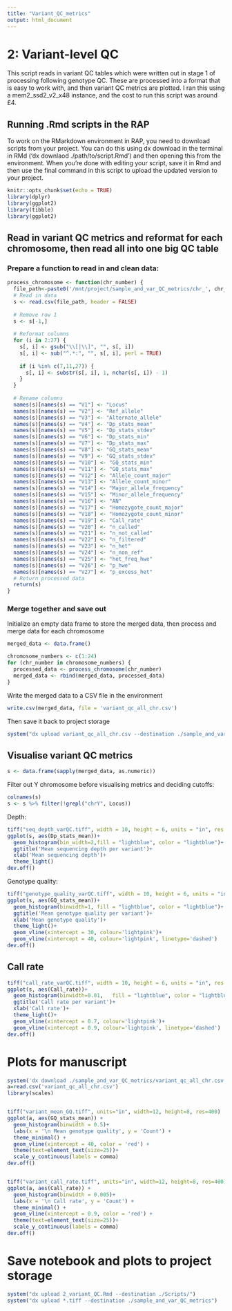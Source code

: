 ```yaml
---
title: "Variant_QC_metrics"
output: html_document
---
```

# 2: Variant-level QC 
This script reads in variant QC tables which were written out in stage 1 of processing following genotype QC. These are processed into a format that is easy to work with, and then variant QC metrics are plotted. I ran this using a mem2_ssd2_v2_x48 instance, and the cost to run this script was around £4. 

## Running .Rmd scripts in the RAP 
To work on the RMarkdown environment in RAP, you need to download scripts from your project. You can do this using dx download in the terminal in RMd ('dx downlaod ./path/to/script.Rmd') and then opening this from the environment. When you're done with editing your script, save it in Rmd and then use the final command in this script to upload the updated version to your project. 

```r
knitr::opts_chunk$set(echo = TRUE)
library(dplyr)
library(ggplot2)
library(tibble)
library(ggplot2)
```

## Read in variant QC metrics and reformat for each chromosome, then read all into one big QC table 
### Prepare a function to read in and clean data: 
```r
process_chromosome <- function(chr_number) {
  file_path<-paste0('/mnt/project/sample_and_var_QC_metrics/chr_', chr_number, "_post_geno_QC_var_qc.csv")
  # Read in data
  s <- read.csv(file_path, header = FALSE)
  
  # Remove row 1
  s <- s[-1,]
  
  # Reformat columns
  for (i in 2:27) {
    s[, i] <- gsub("\\[|\\]", "", s[, i])
    s[, i] <- sub("^.*:", "", s[, i], perl = TRUE)
    
    if (i %in% c(7,11,27)) {
      s[, i] <- substr(s[, i], 1, nchar(s[, i]) - 1)
    }
  }
  
  # Rename columns
  names(s)[names(s) == "V1"] <- "Locus"
  names(s)[names(s) == "V2"] <- "Ref_allele"
  names(s)[names(s) == "V3"] <- "Alternate_allele"
  names(s)[names(s) == "V4"] <- "Dp_stats_mean"
  names(s)[names(s) == "V5"] <- "Dp_stats_stdev"
  names(s)[names(s) == "V6"] <- "Dp_stats_min"
  names(s)[names(s) == "V7"] <- "Dp_stats_max"
  names(s)[names(s) == "V8"] <- "GQ_stats_mean"
  names(s)[names(s) == "V9"] <- "GQ_stats_stdev"
  names(s)[names(s) == "V10"] <- "GQ_stats_min"
  names(s)[names(s) == "V11"] <- "GQ_stats_max"
  names(s)[names(s) == "V12"] <- "Allele_count_major"
  names(s)[names(s) == "V13"] <- "Allele_count_minor"
  names(s)[names(s) == "V14"] <- "Major_allele_frequency"
  names(s)[names(s) == "V15"] <- "Minor_allele_frequency"
  names(s)[names(s) == "V16"] <- "AN"
  names(s)[names(s) == "V17"] <- "Homozygote_count_major"
  names(s)[names(s) == "V18"] <- "Homozygote_count_minor"
  names(s)[names(s) == "V19"] <- "Call_rate"
  names(s)[names(s) == "V20"] <- "n_called"
  names(s)[names(s) == "V21"] <- "n_not_called"
  names(s)[names(s) == "V22"] <- "n_filtered"
  names(s)[names(s) == "V23"] <- "n_het"
  names(s)[names(s) == "V24"] <- "n_non_ref"
  names(s)[names(s) == "V25"] <- "het_freq_hwe"
  names(s)[names(s) == "V26"] <- "p_hwe"
  names(s)[names(s) == "V27"] <- "p_excess_het"
  # Return processed data
  return(s)
}
```

### Merge together and save out
Initialize an empty data frame to store the merged data, then process and merge data for each chromosome
```r
merged_data <- data.frame()

chromosome_numbers <- c(1:24)
for (chr_number in chromosome_numbers) {
  processed_data <- process_chromosome(chr_number)
  merged_data <- rbind(merged_data, processed_data)
}
```

Write the merged data to a CSV file in the environment
```r
write.csv(merged_data, file = 'variant_qc_all_chr.csv')
```
Then save it back to project storage
```r
system("dx upload variant_qc_all_chr.csv --destination ./sample_and_var_QC_metrics/")
```

## Visualise variant QC metrics 
```r
s <- data.frame(sapply(merged_data, as.numeric))
```

Filter out Y chromosome before visualising metrics and deciding cutoffs:
```r
colnames(s)
s <- s %>% filter(!grepl("chrY", Locus)) 
```
Depth:
```r
tiff("seq_depth_varQC.tiff", width = 10, height = 6, units = "in", res = 400)
ggplot(s, aes(Dp_stats_mean))+
  geom_histogram(bin_width=2,fill = "lightblue", color = "lightblue")+
  ggtitle('Mean sequencing depth per variant')+
  xlab('Mean sequencing depth')+
  theme_light()
dev.off()
```

Genotype quality: 
```r
tiff("genotype_quality_varQC.tiff", width = 10, height = 6, units = "in", res = 400)
ggplot(s, aes(GQ_stats_mean))+
  geom_histogram(binwidth=1, fill = "lightblue", color = "lightblue")+
  ggtitle('Mean genotype quality per variant')+
  xlab('Mean genotype quality')+
  theme_light()+
  geom_vline(xintercept = 30, colour='lightpink')+
  geom_vline(xintercept = 40, colour='lightpink', linetype='dashed')
dev.off()
```

## Call rate
```r
tiff("call_rate_varQC.tiff", width = 10, height = 6, units = "in", res = 400)
ggplot(s, aes(Call_rate))+
  geom_histogram(binwidth=0.01,   fill = "lightblue", color = "lightblue")+
  ggtitle('Call rate per variant')+
  xlab('Call rate')+
  theme_light()+
  geom_vline(xintercept = 0.7, colour='lightpink')+
  geom_vline(xintercept = 0.9, colour='lightpink', linetype='dashed')
dev.off()
```

# Plots for manuscript
```r
system('dx download ./sample_and_var_QC_metrics/variant_qc_all_chr.csv')
a=read.csv('variant_qc_all_chr.csv')
library(scales)


tiff("variant_mean_GQ.tiff", units="in", width=12, height=8, res=400)
ggplot(a, aes(GQ_stats_mean)) +
  geom_histogram(binwidth = 0.5)+
  labs(x = '\n Mean genotype quality', y = 'Count') +
  theme_minimal() +
  geom_vline(xintercept = 40, color = 'red') +
  theme(text=element_text(size=25))+
  scale_y_continuous(labels = comma)
dev.off()


tiff("variant_call_rate.tiff", units="in", width=12, height=8, res=400)
ggplot(a, aes(Call_rate)) +
  geom_histogram(binwidth = 0.005)+
  labs(x = '\n Call rate', y = 'Count') +
  theme_minimal() +
  geom_vline(xintercept = 0.9, color = 'red') +
  theme(text=element_text(size=25))+
  scale_y_continuous(labels = comma)
dev.off()


```

# Save notebook and plots to project storage
```r
system("dx upload 2_variant_QC.Rmd --destination ./Scripts/")
system("dx upload *.tiff --destination ./sample_and_var_QC_metrics")
```


